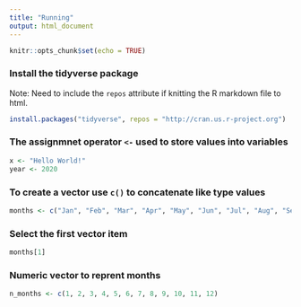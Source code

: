 ```yaml
---
title: "Running"
output: html_document
---
```


```r
knitr::opts_chunk$set(echo = TRUE)
```

### Install the tidyverse package
Note: Need to include the `repos` attribute if knitting the R markdown file to html.

```r
install.packages("tidyverse", repos = "http://cran.us.r-project.org")
```

### The assignmnet operator `<-` used to store values into variables

```r
x <- "Hello World!"
year <- 2020
```

### To create a vector use `c()` to concatenate like type values

```r
months <- c("Jan", "Feb", "Mar", "Apr", "May", "Jun", "Jul", "Aug", "Sep", "Oct", "Nov", "Dec")
```

### Select the first vector item

```r
months[1]
```

### Numeric vector to reprent months

```r
n_months <- c(1, 2, 3, 4, 5, 6, 7, 8, 9, 10, 11, 12)
```